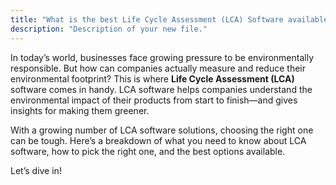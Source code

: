 ```yaml
---
title: "What is the best Life Cycle Assessment (LCA) Software available?"
description: "Description of your new file."
---
```


In today’s world, businesses face growing pressure to be environmentally responsible. But how can companies actually measure and reduce their environmental footprint? This is where **Life Cycle Assessment (LCA)** software comes in handy. LCA software helps companies understand the environmental impact of their products from start to finish—and gives insights for making them greener.

With a growing number of LCA software solutions, choosing the right one can be tough. Here’s a breakdown of what you need to know about LCA software, how to pick the right one, and the best options available.

Let’s dive in\!